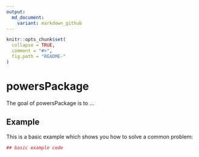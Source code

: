 ```yaml
---
output:
  md_document:
    variant: markdown_github
---
```


<!-- README.md is generated from README.Rmd. Please edit that file -->

```r
knitr::opts_chunk$set(
  collapse = TRUE,
  comment = "#>",
  fig.path = "README-"
)
```

# powersPackage

The goal of powersPackage is to ...

## Example

This is a basic example which shows you how to solve a common problem:

```r
## basic example code
```
